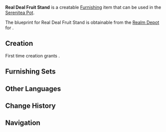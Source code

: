 {{Furnishing Infobox
|id             = 370303
|image          = Item Real Deal Fruit Stand.png
|category       = Building
|subcategory    = Mercantile
|rarity         = 3
|adeptal_energy = 60
|load           = 175
|reduced_load   = 129
|description    = A common fruit stand with a white roof.<br />To the everyday folks of Mondstadt, white represents sincerity. In Liyue, the same color has traditionally come to symbolize genuine goods at a fair price.<br />Of course, for the majority of merchants in Mondstadt and Liyue, honesty and transparency are the name of the game.
|blueprint      = [[Realm Depot]]
}}
'''Real Deal Fruit Stand''' is a creatable [[Furnishing]] item that can be used in the [[Serenitea Pot]].

The blueprint for Real Deal Fruit Stand is obtainable from the [[Realm Depot]] for {{Item|Realm Currency|24|x=160}}.

==Creation==
First time creation grants {{Item|Trust|24|x=60}}.
{{Recipe
|type = Creation
|time = 14h
|Fir Wood = 8
|Fabric = 4
|sort = Fir Wood,Fabric
}}

==Furnishing Sets==
{{Craft Usage}}

==Other Languages==
{{Other Languages
|en      = Real Deal Fruit Stand
|zhs     = 货真价实的水果摊位
|zhs_rm  = Huòzhēnjiàshí de Shuǐguǒ Tānwèi
|zht     = 貨真價實的水果攤位
|zht_rm  = Huòzhēnjiàshí de Shuǐguǒ Tānwèi
|zh_tl   = 
|ja      = 掛け値なしの果物露店
|ja_rm   = Kakene-nashi no Kudamono Roten
|ja_tl   = 
|ko      = 질도 좋고 값도 싼 과일 노점
|ko_rm   = 
|ko_tl   = 
|es      = Puesto de fruta a precio de ganga
|es_tl   = 
|fr      = Étal de fruits bon marché
|fr_tl   = Stall of Cheap Fruits
|ru      = Прилавок с фруктами по хорошей цене
|ru_tl   = 
|th      = แผงขายผลไม้ของแท้ราคาถูก
|th_rm   = 
|th_tl   = 
|vi      = Sạp Trái Cây Hàng Ngon Giá Tốt
|vi_tl   = 
|de      = Preiswerter Obststand
|de_tl   = Low-Priced Fruit Stand
|id      = Kios Buah Asli dengan Harga Bagus
|id_tl   = Real Fruit Stand with Good Price
|pt      = Barraca de Frutas em Promoção
|pt_tl   = 
}}

==Change History==
{{Change History|1.5}}

==Navigation==
{{Furnishing Navbox/Exterior|building}}